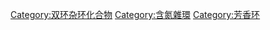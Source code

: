 {{Catmore}}
{{Commonscat|Indoles}}

[[Category:双环杂环化合物|Category:双环杂环化合物]]
[[Category:含氮雜環|Category:含氮雜環]]
[[Category:芳香环|Category:芳香环]]